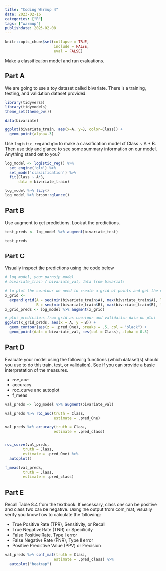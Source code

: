 ```yaml
---
title: "Coding Warmup 4"
date: 2023-02-16
categories: ["R"]
tags: ["warmup"]
publishdate: 2023-02-08
---
```


```r
knitr::opts_chunk$set(collapse = TRUE,
                      include = FALSE,
                      eval = FALSE)

```

Make a classification model and run evaluations.

## Part A

We are going to use a toy dataset called bivariate. There is a training, testing, and validation dataset provided.

```r
library(tidyverse)
library(tidymodels)
theme_set(theme_bw())

data(bivariate)

ggplot(bivariate_train, aes(x=A, y=B, color=Class)) +
  geom_point(alpha=.3)

```

Use `logistic_reg` and `glm` to make a classification model of Class ~ A * B. Then use tidy and glance to see some summary information on our model. Anything stand out to you?

```r
log_model <- logistic_reg() %>%
  set_engine('glm') %>%
  set_mode('classification') %>%
  fit(Class ~ A*B,
      data = bivariate_train)

log_model %>% tidy()
log_model %>% broom::glance()
```

## Part B

Use augment to get predictions. Look at the predictions.

```r
test_preds <- log_model %>% augment(bivariate_test)

test_preds 
```

## Part C

Visually inspect the predictions using the code below

```r
# log_model, your parnsip model
# bivariate_train / bivariate_val, data from bivariate

# to plot the countour we need to create a grid of points and get the model prediction at each point
x_grid <-
  expand.grid(A = seq(min(bivariate_train$A), max(bivariate_train$A), length.out = 100),
              B = seq(min(bivariate_train$B), max(bivariate_train$B), length.out = 100))
x_grid_preds <- log_model %>% augment(x_grid)

# plot predictions from grid as countour and validation data on plot
ggplot(x_grid_preds, aes(x = A, y = B)) + 
  geom_contour(aes(z = .pred_One), breaks = .5, col = "black") + 
  geom_point(data = bivariate_val, aes(col = Class), alpha = 0.3)
```

## Part D

Evaluate your model using the following functions (which dataset(s) should you use to do this train, test, or validation). See if you can provide a basic interpretation of the measures.

- roc_auc
- accuracy
- roc_curve and autoplot
- f_meas

```r
val_preds <- log_model %>% augment(bivariate_val)

val_preds %>% roc_auc(truth = Class,
                      estimate = .pred_One)

val_preds %>% accuracy(truth = Class,
                      estimate = .pred_class)


roc_curve(val_preds,
        truth = Class,
        estimate = .pred_One) %>%
  autoplot()

f_meas(val_preds,
        truth = Class,
        estimate = .pred_class) 
```

## Part E

Recall Table 8.4 from the textbook. If necessary, class one can be positive and class two can be negative. Using the output from conf_mat, visually verify you know how to calculate the following:

- True Positive Rate (TPR), Sensitivity, or Recall
- True Negative Rate (TNR) or Specificity
- False Positive Rate, Type I error
- False Negative Rate (FNR), Type II error
- Positive Predictive Value (PPV) or Precision

```r
val_preds %>% conf_mat(truth = Class,
                      estimate = .pred_class) %>%
  autoplot("heatmap")
```


